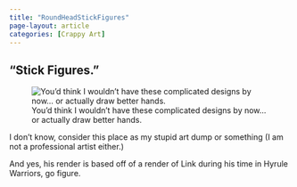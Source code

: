 ```yaml
---
title: "RoundHeadStickFigures"
page-layout: article
categories: [Crappy Art]
---
```


## "Stick Figures."

![You'd think I wouldn't have these complicated designs by now... or actually draw better hands.](images/Aran%20Ward%202024.png)

I don't know, consider this place as my stupid art dump or something (I am not a professional artist either.)

And yes, his render is based off of a render of Link during his time in Hyrule Warriors, go figure.
